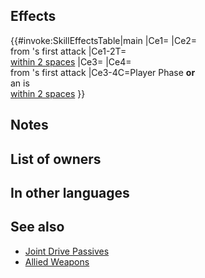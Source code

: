 {{Passive
|name=Domain of Ice
|type=C
|exclusive=1
|canUseMove={{MoveList|All}}
|canUseWeapon={{WeaponList|All}}
|intID=2667
|sort=565
|effectRange=2
|value=8
|timingID=20
|abilityID=143
|randomTimestamp=2021-08-19T07:00:00Z
|randomMinLv=31
|properties=random_owner
|1name=Domain of Ice
|1tagid=SID_氷神降臨
|1effect=Grants Spd/Res+4 and the effect "reduces damage from foe's first attack by 30%" to allies within 2 spaces during combat. If unit is within 2 spaces of an ally, grants Spd/Res+4 to unit and reduces damage from foe's first attack by 30% during combat.
|1required=-
|1cost=300
}}
==Effects==
{{#invoke:SkillEffectsTable|main
|Ce1={{Eft|Temporary buffs|Spd/Res|4}}
|Ce2={{Eft|Damage Reduction|30%}}<br>from {{Tgt|Foe}}'s first attack
|Ce1-2T={{Tgt|Allies}}<br>[[within 2 spaces]]
|Ce3={{Eft|Temporary buffs|Spd/Res|4}}
|Ce4={{Eft|Damage Reduction|30%}}<br>from {{Tgt|Foe}}'s first attack
|Ce3-4C=Player Phase '''or'''<br>an {{Tgt|Ally}} is<br>[[within 2 spaces]]
}}
==Notes==
{{Temporary buffs}}
{{DamagePercentageReduction}}
{{AlliesCombatEffect|temporary buffs and damage reduction effects}}
==List of owners==
{{Skill Hero List}}
==In other languages==
{{OtherLanguages
|japanese=絶氷結界
|german=Eisiges Reich
|spanishEU=Dominio gélido
|spanishLA=Dominio gélido
|french=Domaine gelé
|italian=Dominio del gelo
|chineseTW=絕冰結界
|portuguese=Domínio do gelo
}}
==See also==
{{See also skills|cond=(Description LIKE '%educes damage from%to allies within %' OR Description LIKE '%allies within %"reduces damage%by%to those allies%') AND NOT SCategory='special' AND Exclusive='1'}}
* [[Joint Drive Passives]]
* [[Skill families/Weapons#Allied|Allied Weapons]]
{{Passives Navbox|C}}